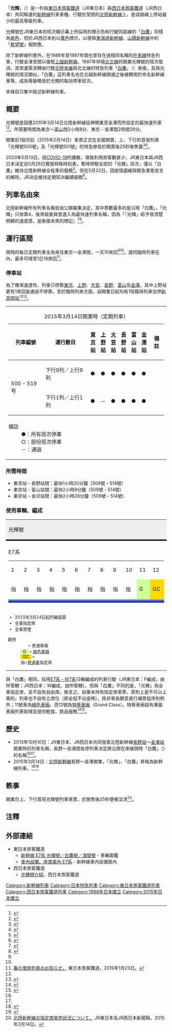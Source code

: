 {{NoteTA
|1=zh-cn:编组;zh-tw:編組;zh-hk:編成;
}}
{{distinguish|光號列車}}
{{列車名
|列車名       = 光輝號
|公司色       = black
|圖像         = W7 series set W3 20150207.jpg
|圖像説明     = 隸屬於JR西日本W7系W3編成的新幹線列車，剛由北陸新幹線杉瀨隧道富山縣出口駛出。（2015年2月試運）
|日文原名     = かがやき
|羅馬拼音     = Kagayaki
|營運商       = [[東日本旅客鐵道|東日本旅客鐵道]]（JR東日本）<br />[[西日本旅客鐵道|西日本旅客鐵道]]（JR西日本）
|列車種別     = [[特別急行列車|特急列車]]
|運行路段     = [[東京站|東京]]－[[金澤站|金澤]]
|主要途徑路線 = [[東北新幹線|東北新幹線]]、[[上越新幹線|上越新幹線]]、[[北陸新幹線|北陸新幹線]]
|使用車輛     = [[新幹線E7/W7系電力動車組|E7系]]（JR東日本）<br/>W7系（JR西日本）
|服務開始日   = 2015年3月14日
|服務停止日   = 
|備註         = 
|全寬備註     = 
|speed=260km/h}}
「'''光輝'''」（{{jpn|j=かがやき|rm=Kagayaki|f=y}}）是一列由[[東日本旅客鐵道|東日本旅客鐵道]]（JR東日本）與[[西日本旅客鐵道|西日本旅客鐵道]]（JR西日本）共同聯運的[[新幹線|新幹線]]列車車種，行駛於{{ST|東京|2}}至{{ST|金澤|2}}間的[[北陸新幹線|北陸新幹線]]上，是該路線上停站最少的最高等級列車。

光輝號在JR東日本的班次顯示幕上所採用的標示色和行駛同路線的「[[白鷹號列車|白鷹]]」同樣為[[紫色|紫色]]，但於JR西日本則以[[黄色|黄色]]標示，以便與[[東海道新幹線|東海道新幹線]]、[[山陽新幹線|山陽新幹線]]中的「[[希望號列車|希望號]]」相對應。

除了新幹線列車外，在1988年至1997年間也曾存在過相同名稱的[[在來線|在來線]]特急列車，行駛金澤至{{ST|長岡|2}}間以接駁[[上越新幹線|上越新幹線]]。1997年伴隨[[北北線|北北線]]的開業光輝號的班次取消，其旅運需求轉由行駛[[北陸本線|北陸本線]]與北北線的特急列車「[[白鷹號列車|白鷹]]」（{{lang|ja|はくたか}}）承接。且與光輝號的情況類似，「白鷹」這列車名也在北越新幹線開通之後被轉用於命名新幹線車等，成為等級略低於光輝的每站停車班次。

本條目只集中敍述新幹線列車。

== 概要 ==
光輝號是因應2015年3月14日北陸新幹線延伸開業至金澤而所設定的最快速列車<ref name="jreast20140827">{{Cite press release|url=http://www.jreast.co.jp/press/2014/20140814.pdf|format=PDF|title=北陸新幹線 長野〜金沢間開業に伴う運行計画の概要について|publisher=東日本旅客鉄道|date=2014-08-27|accessdate=2014-08-27|archiveurl=https://web.archive.org/web/20140722234208/http://www.osaka-sandai.ac.jp/ce/rt/19xx/03/03IP-SPRG-HKRKSv3.pdf|archivedate=2014-07-22|dead-url=no}}</ref><ref name="jrwest20140827">{{Cite press release|url=http://www.westjr.co.jp/press/article/2014/08/page_6073.html|title=北陸新幹線 長野〜金沢間開業に伴う運行計画の概要について|publisher=西日本旅客鉄道|date=2014-08-27|accessdate=2014-08-27|archiveurl=https://web.archive.org/web/20140827061147/http://www.westjr.co.jp/press/article/2014/08/page_6073.html|archivedate=2014-08-27|dead-url=no}}</ref>。所需要時間為東京～[[富山站_(日本)|富山]]間2小時8分、東京 - 金澤間2時間28分。

開業前1個月前（2015年2月14日）車票正式在全國開賣，上、下行的首發列車「光輝號500號」及「光輝號501號」的特急劵皆於開賣後25秒後售罄<ref>{{Cite press release|url=http://www.jreast.co.jp/press/2014/20150213.pdf|format=PDF|title=北陸新幹線の指定席発売状況について|publisher=東日本旅客鉄道|date=2015-02-14|accessdate=2015-02-14|archiveurl=https://web.archive.org/web/20150214164849/http://www.jreast.co.jp/press/2014/20150213.pdf|archivedate=2015-02-14|dead-url=no}}</ref><ref>{{Cite news |url=http://www.asahi.com/articles/ASH2G3QJ1H2GPTIL008.html |title=「かがやき」一番列車、25秒で完売 北陸新幹線 |newspaper=[[朝日新聞|朝日新聞]] |publisher=朝日新聞社 |date=2015-02-14 |accessdate=2015-02-14 |archiveurl=https://web.archive.org/web/20150214133131/http://www.asahi.com/articles/ASH2G3QJ1H2GPTIL008.html |archivedate=2015-02-14 |deadurl=yes }}</ref>。

2020年5月13日，因[[嚴重特殊傳染性肺炎|COVID-19]]的擴散，導致利用旅客數甚少，JR東日本與JR西日本決定自5月28日實施特殊時刻表，暫時停駛全部的「光輝」班次，僅以「白鷹」維持北陸新幹線全程車的服務<ref>{{Cite press release|url=https://www.jreast.co.jp/aas/20200513_j_covid_jp_02.pdf|format=PDF|title=【北陸新幹線】お知らせ（５月２８日以降の時刻表）|publisher=東日本旅客鉄道|date=2020-05-13|accessdate=2020-05-13|archiveurl=https://web.archive.org/web/20200513083512/https://www.jreast.co.jp/aas/20200513_j_covid_jp_02.pdf|archivedate=2020-05-13|dead-url=no}}</ref>。但在5月22日，因疫情趨緩與緊急事態宣言的解除，JR決定維持定期班次繼續服務<ref>{{Cite press release|url=https://www.jreast.co.jp/aas/20200522_jyouetu_jp_03.pdf|format=PDF|title=【北陸新幹線】お知らせ（５月２８日以降の時刻表）|publisher=東日本旅客鉄道|date=2020-05-13|accessdate=2020-05-13|archiveurl=https://web.archive.org/web/20200523082815/https://www.jreast.co.jp/aas/20200522_jyouetu_jp_03.pdf|archivedate=2020-05-23|dead-url=no}}</ref>。

== 列車名由來 ==
北陸新幹線所有列車名稱皆由公開募集決定，其中票數最多的是沿用「白鷹」，「光輝」只排第4，後來經委員會選入為最快速列車名稱，因為「『光輝』給予很清楚明顯的速度感，是象徵未來的標記」<ref name="jreast20131010">{{Cite press release|url=http://www.jreast.co.jp/press/2013/20131008.pdf|format=PDF|title=北陸新幹線の列車名の決定について|publisher=東日本旅客鉄道|date=2013-10-10|accessdate=2013-10-10|archiveurl=https://web.archive.org/web/20131010101516/http://www.jreast.co.jp/press/2013/20131008.pdf|archivedate=2013-10-10|dead-url=no}}</ref><ref name="westjr20131010">{{Cite press release|url=http://www.westjr.co.jp/press/article/2013/10/page_4570.html|title=北陸新幹線の列車名の決定について|publisher=西日本旅客鉄道|date=2013-10-10|accessdate=2014-11-14|archiveurl=https://web.archive.org/web/20141109113659/http://www.westjr.co.jp/press/article/2013/10/page_4570.html|archivedate=2014-11-09|dead-url=no}}</ref>。

== 運行區間 ==
現時的每日定期列車全為來往東京～金澤間，一天10來回<ref name="jreast20140827" /><ref name="jrwest20140827" />，連同臨時列車在內，最多可增至1日18來回<ref name="jr20150115">[http://www.jreast.co.jp/press/2014/20150115.pdf 春の増発列車のお知らせ，] {{Wayback|url=http://www.jreast.co.jp/press/2014/20150115.pdf |date=20150123134026 }}東日本旅客鐵道，2015年1月23日。</ref>。

===停車站===
為了確保速達性，列車只停靠[[東京站|東京]]、[[上野站|上野]]、[[大宮站_(埼玉縣)|大宮]]、[[長野站|長野]]、[[富山站_(日本)|富山]]及[[金澤站|金澤]]，其中上野站更有1來回是通過不停靠。至於臨時列車方面，自開業日起均有1班臨時列車加停[[新高岡站|新高岡站]]<ref name="jr20150115"/><ref>{{Cite web |url=https://www.westjr.co.jp/press/article/items/150522_00_kanazawa.pdf |title=JR西日本2015年夏季臨時列車時間表（北陸地區）。 |accessdate=2015-05-25 |archive-date=2015-07-01 |archive-url=https://web.archive.org/web/20150701211342/http://www.westjr.co.jp/press/article/items/150522_00_kanazawa.pdf |dead-url=no }}</ref>。

{| style="font-size:90%; margin:1em 0em 2em 3em;"
|-
|
{| class="wikitable" style="text-align:center; font-size:90%;"
|-
|+2015年3月14日開業時（定期列車）
!列車編號
!運行數目
!style="width:1em;"|[[東京站|東京站]]
!style="width:1em;"|[[上野站|上野站]]
!style="width:1em;"|[[大宮站_(埼玉縣)|大宮站]]
!style="width:1em;"|[[長野站|長野站]]
!style="width:1em;"|[[富山站_(日本)|富山站]]
!style="width:1em;"|[[金澤站|金澤站]]
!備註
|-
!rowspan="2"|500 - 519号
!下行9列／上行9列
|●||●||●||●||●||●||style="text-align:left;"|
|-
!下行1列／上行1列
|●||－||●||●||●||●||style="text-align:left;"|
|}
|-
|
; 備註
: ●：所有班次停車
: ○：部份班次停車
: －：通過
|}

=== 所需時間 ===
* 東京站 - 長野站間：最快1小時20分鐘（509號・514號）
* 東京站 - 富山站間：最快2小時8分鐘（509號・514號）
* 東京站 - 金沢站間：最快2小時28分鐘（509號・514號）

=== 使用車輛、編成 ===
{| style="text-align:center; float:right; margin:1em 0em 2em 3em; padding:1em; border:solid 1px #999; width:15em;"
|style="background-color:#eee; border-bottom:solid 4px black;"|光輝號
|-
|style="font-size:80%;"|{{TrainDirection|東京|金澤}}
|-
|E7系
{| class="wikitable" style="font-size:80%; margin:0.5em auto;"
|-
| style="width:2em;"| 1
| style="width:2em;"| 2
| style="width:2em;"| 3
| style="width:2em;"| 4
| style="width:2em;"| 5
| style="width:2em;"| 6
| style="width:2em;"| 7
| style="width:2em;"| 8
| style="width:2em;"| 9
| style="width:2em;"| 10
| style="width:2em;"| 11
| style="width:2em;"| 12
|-
|指
|指
|指
|指
|指
|指
|指
|指
|指
|指
|style="background-color:#cf9;"|G
|style="background-color:#ffd700;"|GC
|-
|colspan="12" style="background-color:#0042fb; border-top:solid 4px #c4956e;"|
|}
|-
|style="text-align:left; font-size:80%;"|
* 2015年3月14日起的編成圖
* 全車指定席
* 全車禁煙
; 範例
: <span style="background-color:#ffffff;"> 　 </span> = 普通車廂
: <span style="background-color:#cf9;">  G  </span> = [[綠色車廂|綠色車廂]]
: <span style="background-color:#ffd700;">  GC  </span> = {{link-ja|特等車廂|グランクラス}}
: 指=[[普通車|普通車]]指定席
|}
與「白鷹」相同，採用[[新幹線E7/W7系電力動車組|E7系・W7系]]12輛編成的列車行駛（JR東日本：F編成，由{{link-ja|長野新幹線車輛中心|長野新幹線車両センター}}所管轄；JR西日本：W編成，由{{link-ja|白山綜合車輛所|白山総合車両所}}所管轄）。但與「白鷹」不同的是，「光輝」為全車指定席，並不設有自由席。換言之，如果未持有指定席車票，原則上是不可以上車的，列車也不設有立席位（即全程不佔座椅），除非車長願意進行補票程序則例外；11號車為[[綠色車廂|綠色車廂]]、而12號為[[特等車廂|特等車廂]]（Grand Class）。特等車廂設有專屬車廂列車助理及提供輕食、飲品服務<ref>{{Cite press release|url=http://www.jreast.co.jp/press/2014/20150122.pdf|format=PDF|title=北陸新幹線（W7・E7系）「グランクラス」のサービス内容について|publisher=東日本旅客鉄道|date=2015-01-30|accessdate=2015-01-30|archiveurl=https://web.archive.org/web/20150131152047/http://www.jreast.co.jp/press/2014/20150122.pdf|archivedate=2015-01-31|dead-url=no}}</ref><ref>{{Cite press release|url=http://www.westjr.co.jp/press/article/2015/01/page_6750.html|title=北陸新幹線（W7・E7系）「グランクラス」のサービス内容について|publisher=西日本旅客鉄道|date=2015-01-30|accessdate=2015-01-30|archiveurl=https://web.archive.org/web/20150130091944/http://www.westjr.co.jp/press/article/2015/01/page_6750.html|archivedate=2015-01-30|dead-url=no}}</ref>。

== 歷史 ==
* 2013年10月10日：JR東日本、JR西日本共同發表北陸新幹線[[長野站|長野站]]～[[金澤站|金澤站]]開業時的列車名稱，長野～金澤間各停列車決定將沿用在來線現時「白鷹」（{{lang|ja|はくたか}}）的名稱<ref name="jreast20131010"/><ref name="westjr20131010"/>。
* 2015年3月14日：[[北陸新幹線|北陸新幹線]]長野～金澤開業，「光輝」、「白鷹」昇格為新幹線列車。<ref>{{Cite press release|url=http://www.jreast.co.jp/press/2014/20141222.pdf|format=PDF|title=2015年3月ダイヤ改正について|publisher=東日本旅客鉄道|date=2014-12-19|accessdate=2014-12-19|archiveurl=https://web.archive.org/web/20141219052143/http://www.jreast.co.jp/press/2014/20141222.pdf|archivedate=2014-12-19|dead-url=yes}}</ref><ref>{{Cite press release|url=http://www.westjr.co.jp/press/article/items/141219_00_honsya.pdf|format=PDF|title=平成27年春ダイヤ改正について|publisher=西日本旅客鉄道|date=2014-12-19|accessdate=2014-12-19|archiveurl=https://web.archive.org/web/20141219145441/http://www.westjr.co.jp/press/article/items/141219_00_honsya.pdf|archivedate=2014-12-19|dead-url=no}}</ref>

==軼事==
開業日上、下行首班光輝號列車車票，於開售後25秒便被沽清<ref>[http://www.jreast.co.jp/press/2014/20150213.pdf 北陸新幹線の指定席発売状況について，] {{Wayback|url=http://www.jreast.co.jp/press/2014/20150213.pdf |date=20150218104901 }}JR東日本及JR西日本新聞稿，2015年2月14日。</ref>。

==注釋==
{{reflist}}

==外部連結==
* 東日本旅客鐵道
** [http://www.jreast.co.jp/train/shinkan/e7.html 新幹線 E7系 光輝號／白鷹號／淺間號]{{Wayback|url=http://www.jreast.co.jp/train/shinkan/e7.html |date=20150323070707 }} - 車輛圖鑑
** [http://www.jreast.co.jp/amenity/e7/index.html 車內設備、座席案內 E7系]{{Wayback|url=http://www.jreast.co.jp/amenity/e7/index.html |date=20150321065356 }} - 新幹線車內設備案內
* 西日本旅客鐵道
** [http://www.jr-odekake.net/train/kagayaki_w7/ 光輝號介紹]{{Wayback|url=http://www.jr-odekake.net/train/kagayaki_w7/ |date=20150402220440 }}，西日本旅客鐵道

{{新幹線}}
{{DEFAULTSORT:Kagayaki}}
[[Category:新幹線列車|Category:新幹線列車]]
[[Category:日本特急列車|Category:日本特急列車]]
[[Category:東日本旅客鐵道列車|Category:東日本旅客鐵道列車]]
[[Category:西日本旅客鐵道列車|Category:西日本旅客鐵道列車]]
[[Category:1988年日本建立|Category:1988年日本建立]]
[[Category:2015年日本建立|Category:2015年日本建立]]